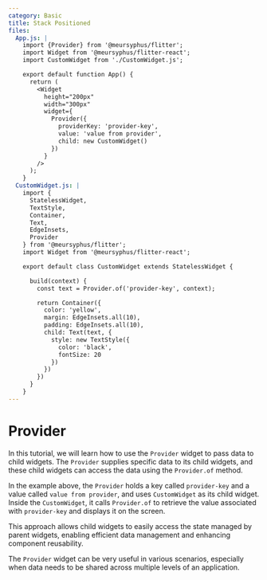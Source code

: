```yaml
---
category: Basic
title: Stack Positioned
files:
  App.js: |
    import {Provider} from '@meursyphus/flitter';
    import Widget from '@meursyphus/flitter-react';
    import CustomWidget from './CustomWidget.js';

    export default function App() {
      return (
        <Widget
          height="200px"
          width="300px"
          widget={
            Provider({
              providerKey: 'provider-key',
              value: 'value from provider',
              child: new CustomWidget()
            })
          }
        />
      );
    }
  CustomWidget.js: |
    import {
      StatelessWidget,
      TextStyle,
      Container,
      Text,
      EdgeInsets,
      Provider
    } from '@meursyphus/flitter';
    import Widget from '@meursyphus/flitter-react';

    export default class CustomWidget extends StatelessWidget {

      build(context) {
        const text = Provider.of('provider-key', context);

        return Container({
          color: 'yellow',
          margin: EdgeInsets.all(10),
          padding: EdgeInsets.all(10),
          child: Text(text, {
            style: new TextStyle({
              color: 'black',
              fontSize: 20
            })
          })
        })
      }
    }
---
```


# Provider

In this tutorial, we will learn how to use the `Provider` widget to pass data to child widgets. The `Provider` supplies specific data to its child widgets, and these child widgets can access the data using the `Provider.of` method.

In the example above, the `Provider` holds a key called `provider-key` and a value called `value from provider`, and uses `CustomWidget` as its child widget. Inside the `CustomWidget`, it calls `Provider.of` to retrieve the value associated with `provider-key` and displays it on the screen.

This approach allows child widgets to easily access the state managed by parent widgets, enabling efficient data management and enhancing component reusability.

The `Provider` widget can be very useful in various scenarios, especially when data needs to be shared across multiple levels of an application.
